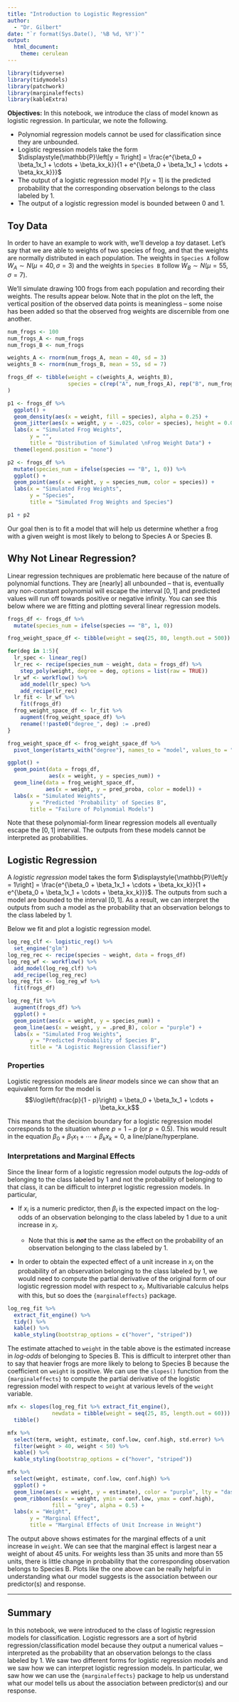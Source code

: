 ```yaml
---
title: "Introduction to Logistic Regression"
author: 
  - "Dr. Gilbert"
date: "`r format(Sys.Date(), '%B %d, %Y')`"
output: 
  html_document:
    theme: cerulean
---
```


```r
library(tidyverse)
library(tidymodels)
library(patchwork)
library(marginaleffects)
library(kableExtra)
```

**Objectives:** In this notebook, we introduce the class of model known as logistic regression. In particular, we note the following.

+ Polynomial regression models cannot be used for classification since they are unbounded. 
+ Logistic regression models take the form $\displaystyle{\mathbb{P}\left[y = 1\right] = \frac{e^{\beta_0 + \beta_1x_1 + \cdots + \beta_kx_k}}{1 + e^{\beta_0 + \beta_1x_1 + \cdots + \beta_kx_k}}}$
+ The output of a logistic regression model $\mathbb{P}\left[y = 1\right]$ is the predicted probability that the corresponding observation belongs to the class labeled by 1.
+ The output of a logistic regression model is bounded between $0$ and $1$.


## Toy Data

In order to have an example to work with, we'll develop a *toy* dataset. Let's say that we are able to weights of two species of frog, and that the weights are normally distributed in each population. The weights in `Species A` follow $W_A \sim N\left(\mu = 40, \sigma = 3\right)$ and the weights in `Species B` follow $W_B \sim N\left(\mu = 55, \sigma = 7\right)$. 

We'll simulate drawing $100$ frogs from each population and recording their weights. The results appear below. Note that in the plot on the left, the vertical position of the observed data points is meaningless -- some noise has been added so that the observed frog weights are discernible from one another.

```r
num_frogs <- 100
num_frogs_A <- num_frogs
num_frogs_B <- num_frogs

weights_A <- rnorm(num_frogs_A, mean = 40, sd = 3)
weights_B <- rnorm(num_frogs_B, mean = 55, sd = 7)

frogs_df <- tibble(weight = c(weights_A, weights_B),
                   species = c(rep("A", num_frogs_A), rep("B", num_frogs_B))
)

p1 <- frogs_df %>%
  ggplot() +
  geom_density(aes(x = weight, fill = species), alpha = 0.25) + 
  geom_jitter(aes(x = weight, y = -.025, color = species), height = 0.02) + 
  labs(x = "Simulated Frog Weights",
       y = "",
       title = "Distribution of Simulated \nFrog Weight Data") +
  theme(legend.position = "none")

p2 <- frogs_df %>%
  mutate(species_num = ifelse(species == "B", 1, 0)) %>%
  ggplot() + 
  geom_point(aes(x = weight, y = species_num, color = species)) +
  labs(x = "Simulated Frog Weights",
       y = "Species",
       title = "Simulated Frog Weights and Species")

p1 + p2
```

Our goal then is to fit a model that will help us determine whether a frog with a given weight is most likely to belong to Species A or Species B.

## Why Not Linear Regression?

Linear regression techniques are problematic here because of the nature of polynomial functions. They are [nearly] all unbounded -- that is, eventually any non-constant polynomial will escape the interval $\left[0, 1\right]$ and predicted values will run off towards positive or negative infinity. You can see this below where we are fitting and plotting several linear regression models.

```r
frogs_df <- frogs_df %>%
  mutate(species_num = ifelse(species == "B", 1, 0))

frog_weight_space_df <- tibble(weight = seq(25, 80, length.out = 500))

for(deg in 1:5){
  lr_spec <- linear_reg()
  lr_rec <- recipe(species_num ~ weight, data = frogs_df) %>%
    step_poly(weight, degree = deg, options = list(raw = TRUE))
  lr_wf <- workflow() %>%
    add_model(lr_spec) %>%
    add_recipe(lr_rec)
  lr_fit <- lr_wf %>%
    fit(frogs_df)
  frog_weight_space_df <- lr_fit %>%
    augment(frog_weight_space_df) %>%
    rename(!!paste0("degree_", deg) := .pred)
}

frog_weight_space_df <- frog_weight_space_df %>%
  pivot_longer(starts_with("degree"), names_to = "model", values_to = "pred_proba") 

ggplot() + 
  geom_point(data = frogs_df,
             aes(x = weight, y = species_num)) +
  geom_line(data = frog_weight_space_df,
            aes(x = weight, y = pred_proba, color = model)) +
  labs(x = "Simulated Weights",
       y = "Predicted 'Probability' of Species B",
       title = "Failure of Polynomial Models")
```

Note that these polynomial-form linear regression models all eventually escape the $\left[0, 1\right]$ interval. The outputs from these models cannot be interpreted as probabilities.

## Logistic Regression

A *logistic regression* model takes the form $\displaystyle{\mathbb{P}\left[y = 1\right] = \frac{e^{\beta_0 + \beta_1x_1 + \cdots + \beta_kx_k}}{1 + e^{\beta_0 + \beta_1x_1 + \cdots + \beta_kx_k}}}$. The outputs from such a model are bounded to the interval $\left[0, 1\right]$. As a result, we can interpret the outputs from such a model as the probability that an observation belongs to the class labeled by 1.

Below we fit and plot a logistic regression model.

```r
log_reg_clf <- logistic_reg() %>%
  set_engine("glm")
log_reg_rec <- recipe(species ~ weight, data = frogs_df)
log_reg_wf <- workflow() %>%
  add_model(log_reg_clf) %>%
  add_recipe(log_reg_rec)
log_reg_fit <- log_reg_wf %>%
  fit(frogs_df)

log_reg_fit %>%
  augment(frogs_df) %>%
  ggplot() + 
  geom_point(aes(x = weight, y = species_num)) + 
  geom_line(aes(x = weight, y = .pred_B), color = "purple") +
  labs(x = "Simulated Frog Weights",
       y = "Predicted Probability of Species B",
       title = "A Logistic Regression Classifier")
```

### Properties

Logistic regression models are *linear* models since we can show that an equivalent form for the model is
$$\log\left(\frac{p}{1 - p}\right) = \beta_0 + \beta_1x_1 + \cdots + \beta_kx_k$$

This means that the decision boundary for a logistic regression model corresponds to the situation where $p = 1 - p$ (or $p = 0.5$). This would result in the equation $\beta_0 + \beta_1x_1 + \cdots + \beta_kx_k = 0$, a line/plane/hyperplane.

### Interpretations and Marginal Effects

Since the linear form of a logistic regression model outputs the *log-odds* of belonging to the class labeled by 1 and not the probability of belonging to that class, it can be difficult to interpret logistic regression models. In particular,

+ If $x_i$ is a numeric predictor, then $\beta_i$ is the expected impact on the log-odds of an observation belonging to the class labeled by 1 due to a unit increase in $x_i$.

  + Note that this is ***not*** the same as the effect on the probability of an observation belonging to the class labeled by 1.
  
+ In order to obtain the expected effect of a unit increase in $x_i$ on the probability of an observation belonging to the class labeled by 1, we would need to compute the partial derivative of the original form of our logistic regression model with respect to $x_i$. Multivariable calculus helps with this, but so does the `{marginaleffects}` package.

```r
log_reg_fit %>%
  extract_fit_engine() %>%
  tidy() %>%
  kable() %>%
  kable_styling(bootstrap_options = c("hover", "striped"))
```

The estimate attached to `weight` in the table above is the estimated increase in *log-odds* of belonging to Species B. This is difficult to interpret other than to say that heavier frogs are more likely to belong to Species B because the coefficient on `weight` is positive. We can use the `slopes()` function from the `{marginaleffects}` to compute the partial derivative of the logistic regression model with respect to `weight` at various levels of the `weight` variable. 

```r
mfx <- slopes(log_reg_fit %>% extract_fit_engine(),
              newdata = tibble(weight = seq(25, 85, length.out = 60))) %>%
  tibble()

mfx %>%
  select(term, weight, estimate, conf.low, conf.high, std.error) %>%
  filter(weight > 40, weight < 50) %>%
  kable() %>%
  kable_styling(bootstrap_options = c("hover", "striped"))

mfx %>%
  select(weight, estimate, conf.low, conf.high) %>%
  ggplot() +
  geom_line(aes(x = weight, y = estimate), color = "purple", lty = "dashed", lwd = 1.5) +
  geom_ribbon(aes(x = weight, ymin = conf.low, ymax = conf.high),
              fill = "grey", alpha = 0.5) +
  labs(x = "Weight",
       y = "Marginal Effect",
       title = "Marginal Effects of Unit Increase in Weight")
```

The output above shows estimates for the marginal effects of a unit increase in `weight`. We can see that the marginal effect is largest near a weight of about 45 units. For weights less than 35 units and more than 55 units, there is little change in probability that the corresponding observation belongs to Species B. Plots like the one above can be really helpful in understanding what our model suggests is the association between our predictor(s) and response.

***

## Summary

In this notebook, we were introduced to the class of logistic regression models for classification. Logistic regressors are a sort of hybrid regression/classification model because they output a numerical values -- interpreted as the probability that an observation belongs to the class labeled by 1. We saw two different forms for logistic regression models and we saw how we can interpret logistic regression models. In particular, we saw how we can use the `{marginaleffects}` package to help us understand what our model tells us about the association between predictor(s) and our response.
